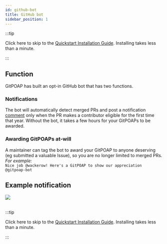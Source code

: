 ```yaml
---
id: github-bot
title: GitHub bot
sidebar_position: 1
---
```


:::tip

Click here to skip to the [Quickstart Installation Guide](./guide-bot/). Installing takes less than a minute.

:::

## Function

GitPOAP has built an opt-in GitHub bot that has two functions.

### Notifications

The bot will automatically detect merged PRs and post a notification [comment](https://github.com/ethereum/ethereum-org-website/pull/8135#issuecomment-1265580429) only when the PR makes a contributor eligible for the first time that year. Without the bot, it takes a few hours for your GitPOAPs to be awarded.

### Awarding GitPOAPs at-will

A maintainer can tag the bot to award your GitPOAP to anyone deserving (eg submitted a valuable Issue), so you are no longer limited to merged PRs.<br />
_For example:_<br />
`Nice job @wackerow! Here's a GitPOAP to show our appreciation @gitpoap-bot`

## Example notification

<ImageContainer>
  <img
    src={require('@site/static/img/gitpoap_bot/example-comment.png').default}
    style={{
      width: '1000px',
      maxWidth: '100%',
      textAlign: 'center',
    }}
  />
</ImageContainer>
<br />
<br />

:::tip

Click here to skip to the [Quickstart Installation Guide](./guide-bot). Installing takes less than a minute.

:::
